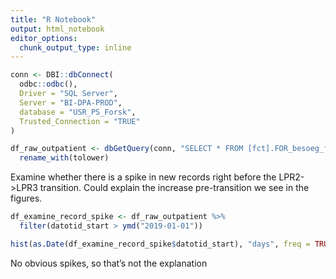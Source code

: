 ```yaml
---
title: "R Notebook"
output: html_notebook
editor_options: 
  chunk_output_type: inline
---
```


```r
conn <- DBI::dbConnect(
  odbc::odbc(),
  Driver = "SQL Server",
  Server = "BI-DPA-PROD",
  database = "USR_PS_Forsk",
  Trusted_Connection = "TRUE"
)

df_raw_outpatient <- dbGetQuery(conn, "SELECT * FROM [fct].FOR_besoeg_fysiske_fremmoeder") %>% 
  rename_with(tolower)
```


Examine whether there is a spike in new records right before the LPR2->LPR3 transition. Could explain the increase pre-transition we see in the figures.

```r
df_examine_record_spike <- df_raw_outpatient %>% 
  filter(datotid_start > ymd("2019-01-01"))

hist(as.Date(df_examine_record_spike$datotid_start), "days", freq = TRUE)
```

No obvious spikes, so that's not the explanation